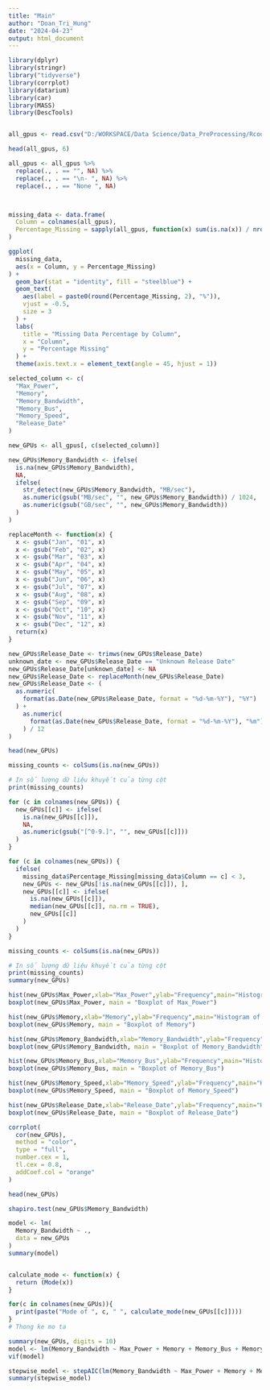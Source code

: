 ```yaml
---
title: "Main"
author: "Doan_Tri_Hung"
date: "2024-04-23"
output: html_document
---
```


```r
library(dplyr)
library(stringr)
library("tidyverse")
library(corrplot)
library(datarium)
library(car)
library(MASS)
library(DescTools)


all_gpus <- read.csv("D:/WORKSPACE/Data Science/Data_PreProcessing/Rcode/H_Hung/All_GPUs.csv")

head(all_gpus, 6)

all_gpus <- all_gpus %>%
  replace(., . == "", NA) %>%
  replace(., . == "\n- ", NA) %>%
  replace(., . == "None ", NA)



missing_data <- data.frame(
  Column = colnames(all_gpus),
  Percentage_Missing = sapply(all_gpus, function(x) sum(is.na(x)) / nrow(all_gpus) * 100)
)

ggplot(
  missing_data,
  aes(x = Column, y = Percentage_Missing)
) +
  geom_bar(stat = "identity", fill = "steelblue") +
  geom_text(
    aes(label = paste0(round(Percentage_Missing, 2), "%")),
    vjust = -0.5,
    size = 3
  ) +
  labs(
    title = "Missing Data Percentage by Column",
    x = "Column",
    y = "Percentage Missing"
  ) +
  theme(axis.text.x = element_text(angle = 45, hjust = 1))

selected_column <- c(
  "Max_Power",
  "Memory",
  "Memory_Bandwidth",
  "Memory_Bus",
  "Memory_Speed",
  "Release_Date"
)

new_GPUs <- all_gpus[, c(selected_column)]

new_GPUs$Memory_Bandwidth <- ifelse(
  is.na(new_GPUs$Memory_Bandwidth),
  NA,
  ifelse(
    str_detect(new_GPUs$Memory_Bandwidth, "MB/sec"),
    as.numeric(gsub("MB/sec", "", new_GPUs$Memory_Bandwidth)) / 1024,
    as.numeric(gsub("GB/sec", "", new_GPUs$Memory_Bandwidth))
  )
)

replaceMonth <- function(x) {
  x <- gsub("Jan", "01", x)
  x <- gsub("Feb", "02", x)
  x <- gsub("Mar", "03", x)
  x <- gsub("Apr", "04", x)
  x <- gsub("May", "05", x)
  x <- gsub("Jun", "06", x)
  x <- gsub("Jul", "07", x)
  x <- gsub("Aug", "08", x)
  x <- gsub("Sep", "09", x)
  x <- gsub("Oct", "10", x)
  x <- gsub("Nov", "11", x)
  x <- gsub("Dec", "12", x)
  return(x)
}

new_GPUs$Release_Date <- trimws(new_GPUs$Release_Date)
unknown_date <- new_GPUs$Release_Date == "Unknown Release Date"
new_GPUs$Release_Date[unknown_date] <- NA
new_GPUs$Release_Date <- replaceMonth(new_GPUs$Release_Date)
new_GPUs$Release_Date <- (
  as.numeric(
    format(as.Date(new_GPUs$Release_Date, format = "%d-%m-%Y"), "%Y")
  ) +
    as.numeric(
      format(as.Date(new_GPUs$Release_Date, format = "%d-%m-%Y"), "%m")
    ) / 12
)

head(new_GPUs)

missing_counts <- colSums(is.na(new_GPUs))

# In số lượng dữ liệu khuyết của từng cột
print(missing_counts)

for (c in colnames(new_GPUs)) {
  new_GPUs[[c]] <- ifelse(
    is.na(new_GPUs[[c]]),
    NA,
    as.numeric(gsub("[^0-9.]", "", new_GPUs[[c]]))
  )
}

for (c in colnames(new_GPUs)) {
  ifelse(
    missing_data$Percentage_Missing[missing_data$Column == c] < 3,
    new_GPUs <- new_GPUs[!is.na(new_GPUs[[c]]), ],
    new_GPUs[[c]] <- ifelse(
      is.na(new_GPUs[[c]]),
      median(new_GPUs[[c]], na.rm = TRUE),
      new_GPUs[[c]]
    )
  )
}

missing_counts <- colSums(is.na(new_GPUs))

# In số lượng dữ liệu khuyết của từng cột
print(missing_counts)
summary(new_GPUs)

hist(new_GPUs$Max_Power,xlab="Max_Power",ylab="Frequency",main="Histogram of Max_Power",xlim = c(0,800))
boxplot(new_GPUs$Max_Power, main = "Boxplot of Max_Power")

hist(new_GPUs$Memory,xlab="Memory",ylab="Frequency",main="Histogram of Memory",xlim = c(0,30000))
boxplot(new_GPUs$Memory, main = "Boxplot of Memory")

hist(new_GPUs$Memory_Bandwidth,xlab="Memory_Bandwidth",ylab="Frequency",main="Histogram of Memory_Bandwidth",xlim = c(0,1200))
boxplot(new_GPUs$Memory_Bandwidth, main = "Boxplot of Memory_Bandwidth")

hist(new_GPUs$Memory_Bus,xlab="Memory_Bus",ylab="Frequency",main="Histogram of Memory_Bus",xlim = c(0,8000))
boxplot(new_GPUs$Memory_Bus, main = "Boxplot of Memory_Bus")

hist(new_GPUs$Memory_Speed,xlab="Memory_Speed",ylab="Frequency",main="Histogram of Memory_Speed",xlim = c(0,2000))
boxplot(new_GPUs$Memory_Speed, main = "Boxplot of Memory_Speed")

hist(new_GPUs$Release_Date,xlab="Release_Date",ylab="Frequency",main="Histogram of Release_Date",xlim = c(0,2015))
boxplot(new_GPUs$Release_Date, main = "Boxplot of Release_Date")

corrplot(
  cor(new_GPUs),
  method = "color",
  type = "full",
  number.cex = 1,
  tl.cex = 0.8,
  addCoef.col = "orange"
)

head(new_GPUs)

shapiro.test(new_GPUs$Memory_Bandwidth)

model <- lm(
  Memory_Bandwidth ~ .,
  data = new_GPUs
)
summary(model)


calculate_mode <- function(x) {
  return (Mode(x))
}

for(c in colnames(new_GPUs)){
  print(paste("Mode of ", c, " ", calculate_mode(new_GPUs[[c]])))
}
# Thong ke mo ta

summary(new_GPUs, digits = 10)
model <- lm(Memory_Bandwidth ~ Max_Power + Memory + Memory_Bus + Memory_Speed + Release_Date, data = new_GPUs)
vif(model)

stepwise_model <- stepAIC(lm(Memory_Bandwidth ~ Max_Power + Memory + Memory_Bus + Memory_Speed + Release_Date, data = new_GPUs) , direction = "both")
summary(stepwise_model)


```

